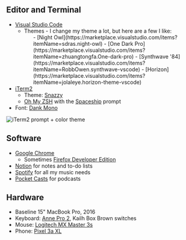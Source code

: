 ## Editor and Terminal

- [Visual Studio Code](https://code.visualstudio.com/)
  - Themes - I change my theme a lot, but here are a few I like:
    <ul>
    - [Night Owl](https://marketplace.visualstudio.com/items?itemName=sdras.night-owl)
    - [One Dark Pro](https://marketplace.visualstudio.com/items?itemName=zhuangtongfa.One-dark-pro)
    - [Synthwave '84](https://marketplace.visualstudio.com/items?itemName=RobbOwen.synthwave-vscode)
    - [Horizon](https://marketplace.visualstudio.com/items?itemName=jolaleye.horizon-theme-vscode)
    </ul>
- [iTerm2](https://iterm2.com/)
  - Theme: [Snazzy](https://github.com/sindresorhus/iterm2-snazzy)
  - [Oh My ZSH](https://ohmyz.sh/) with the [Spaceship](https://github.com/denysdovhan/spaceship-prompt) prompt
- Font: [Dank Mono](https://dank.sh/)

![iTerm2 prompt + color theme](/images/terminal-screenshot.png)

## Software

- [Google Chrome](https://www.google.com/chrome/)
  - Sometimes [Firefox Developer Edition](https://www.mozilla.org/en-US/firefox/developer/)
- [Notion](https://www.notion.so/) for notes and to-do lists
- [Spotify](https://www.spotify.com/us/) for all my music needs
- [Pocket Casts](https://www.pocketcasts.com/) for podcasts

## Hardware

- Baseline 15" MacBook Pro, 2016
- Keyboard: [Anne Pro 2](https://annepro2.com/), Kailh Box Brown switches
- Mouse: [Logitech MX Master 3s](https://www.logitech.com/en-us/product/mx-master-3)
- Phone: [Pixel 3a XL](https://store.google.com/us/product/pixel_3a)
